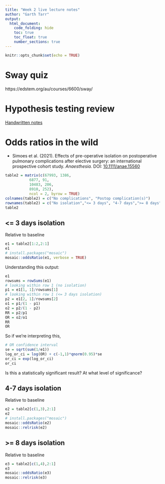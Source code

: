 ```yaml
---
title: "Week 2 live lecture notes"
author: "Garth Tarr"
output:
  html_document:
    code_folding: hide
    toc: true
    toc_float: true
    number_sections: true
---
```


```r
knitr::opts_chunk$set(echo = TRUE)
```

# Sway quiz

https://edstem.org/au/courses/6600/sway/

# Hypothesis testing review

[Handwritten notes](hyp_test.pdf)

# Odds ratios in the wild

- Simoes et al. (2021). Effects of pre-operative isolation on postoperative pulmonary complications after elective surgery: an international prospective cohort study. _Anaesthesia._ DOI: [10.1111/anae.15560](https://associationofanaesthetists-publications.onlinelibrary.wiley.com/doi/full/10.1111/anae.15560)

```r
table2 = matrix(c(67993, 1386,
           6877, 91,
           10483, 206,
           8910, 252), 
           ncol = 2, byrow = TRUE)
colnames(table2) = c("No complications", "Postop complication(s)")
rownames(table2) = c("No isolation","<= 3 days", "4-7 days",">= 8 days")
table2
```

## <= 3 days isolation

Relative to baseline

```r
e1 = table2[1:2,2:1]
e1
# install.packages("mosaic")
mosaic::oddsRatio(e1, verbose = TRUE)
```

Understanding this output:


```r
e1
rowsums = rowSums(e1)
# looking within row 1 (no isolation)
p1 = e1[1, 1]/rowsums[1]
# looking within row 1 (<= 3 days isolation)
p2 = e1[2, 1]/rowsums[2]
o1 = p1/(1 - p1)
o2 = p2/(1 - p2)
RR = p2/p1
OR = o2/o1
RR
OR
```

So if we're interpreting this, 

```r
# OR confidence interval
se = sqrt(sum(1/e1))
log_or_ci = log(OR) + c(-1,1)*qnorm(0.95)*se
or_ci = exp(log_or_ci)
or_ci
```

Is this a statistically significant result? At what level of significance?




## 4-7 days isolation

Relative to baseline

```r
e2 = table2[c(1,3),2:1]
e2
# install.packages("mosaic")
mosaic::oddsRatio(e2)
mosaic::relrisk(e2)
```


## >= 8 days isolation

Relative to baseline

```r
e3 = table2[c(1,4),2:1]
e3
mosaic::oddsRatio(e3)
mosaic::relrisk(e3)
```

